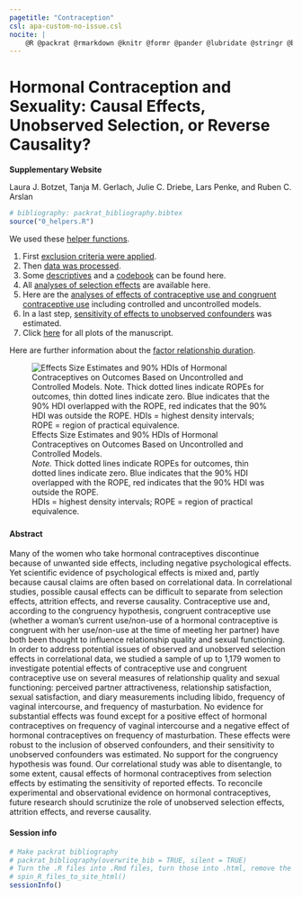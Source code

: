 ```yaml
---
pagetitle: "Contraception"
csl: apa-custom-no-issue.csl
nocite: |
    @R @packrat @rmarkdown @knitr @formr @pander @lubridate @stringr @broom @effects @ggplot2 @tidyr @svglite @dplyr @reshape2 @lmerTest @devtools @formatR @lazyeval @scales @car @xlsx @lme4
---
```


# Hormonal Contraception and Sexuality: Causal Effects, Unobserved Selection, or Reverse Causality? {.tabset .tabset-sticky}
__Supplementary Website__

Laura J. Botzet, Tanja M. Gerlach, Julie C. Driebe, Lars Penke, and Ruben C. Arslan 

```r
# bibliography: packrat_bibliography.bibtex
source("0_helpers.R")
```

<div class="row">

<div class="col-md-5">
We used these [helper functions](0_helpers.R).

1. First [exclusion criteria were applied](1_exclusion.html).
2. Then [data was processed](2_datawrangling.html).
3. Some [descriptives](3_descriptives.html) and a [codebook](4_codebook.html) can be found here.
4. All [analyses of selection effects](5_analyses_selection.html) are available here.
5. Here are the [analyses of effects of contraceptive use and congruent contraceptive use](6_analyses_effects.html) including controlled and uncontrolled models.
6. In a last step, [sensitivity of effects to unobserved confounders](7_analyses_sensitivity.html) was estimated.
7. Click [here](8_plots.html) for all plots of the manuscript.

Here are further information about the [factor relationship duration](99_relationship_duration.html).

</div>

<div class="col-md-6">
![Effects Size Estimates and 90% HDIs of Hormonal Contraceptives on Outcomes Based on Uncontrolled and Controlled Models.<br><i>Note.</i> Thick dotted lines indicate ROPEs for outcomes, thin dotted lines indicate zero. Blue indicates that the 90% HDI overlapped with the ROPE, red indicates that the 90% HDI was outside the ROPE.<br>HDIs = highest density intervals; ROPE = region of practical equivalence.](output.gif)
</div>

</div>
<div class="clearfix"></div>

### {.tabset}
#### Abstract
Many of the women who take hormonal contraceptives discontinue because of unwanted side effects, including negative psychological effects. Yet scientific evidence of psychological effects is mixed and, partly because causal claims are often based on correlational data. In correlational studies, possible causal effects can be difficult to separate from selection effects, attrition effects, and reverse causality. Contraceptive use and, according to the congruency hypothesis, congruent contraceptive use (whether a woman’s current use/non-use of a hormonal contraceptive is congruent with her use/non-use at the time of meeting her partner) have both been thought to influence relationship quality and sexual functioning. In order to address potential issues of observed and unobserved selection effects in correlational data, we studied a sample of up to 1,179 women to investigate potential effects of contraceptive use and congruent contraceptive use on several measures of relationship quality and sexual functioning: perceived partner attractiveness, relationship satisfaction, sexual satisfaction, and diary measurements including libido, frequency of vaginal intercourse, and frequency of masturbation. No evidence for substantial effects was found except for a positive effect of hormonal contraceptives on frequency of vaginal intercourse and a negative effect of hormonal contraceptives on frequency of masturbation. These effects were robust to the inclusion of observed confounders, and their sensitivity to unobserved confounders was estimated. No support for the congruency hypothesis was found. Our correlational study was able to disentangle, to some extent, causal effects of hormonal contraceptives from selection effects by estimating the sensitivity of reported effects. To reconcile experimental and observational evidence on hormonal contraceptives, future research should scrutinize the role of unobserved selection effects, attrition effects, and reverse causality.

#### Session info
```r
# Make packrat bibliography
# packrat_bibliography(overwrite_bib = TRUE, silent = TRUE)
# Turn the .R files into .Rmd files, turn those into .html, remove the .Rmd files
# spin_R_files_to_site_html()
sessionInfo()
```

